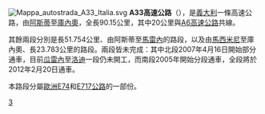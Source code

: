 {{Unreferenced|time=2020-12-12T10:48:39+00:00}}
[[File:Mappa_autostrada_A33_Italia.svg|right]]
'''A33高速公路'''（{{lang-it|Autostrada A33}}），是[[義大利|義大利]]一條高速公路，由[[阿斯蒂|阿斯蒂]]至[[庫內奧|庫內奧]]，全長90.15公里，其中20公里與[[A6高速公路_(義大利)|A6高速公路]]共線。

其餘兩段分別是長51.754公里、由阿斯蒂至[[馬雷內|馬雷內]]的路段，以及由[[馬西米尼|馬西米尼]]至庫內奧、長23.783公里的路段。兩段皆未完成：其中北段2007年4月16日開始部分通車，目前[[瓜雷內|瓜雷內]]至[[洛迪|洛迪]]一段仍未開工，而南段2005年開始分段通車，全段將於2012年2月20日通車。

本路段分屬[[歐洲E74公路|歐洲E74]]和[[歐洲E717公路|E717公路]]的一部份。

{{意大利高速公路}}
{{Europe-road-stub}}
[[Category:義大利高速公路|3]]